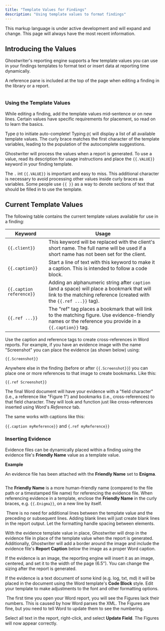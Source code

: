 ```yaml
---
title: "Template Values for Findings"
description: "Using template values to format findings"
---
```

<Info>
This markup language is under active development and will expand and change. This page will always have the most recent information.
</Info>

## Introducing the Values


Ghostwriter's reporting engine supports a few template values you can use in your findings templates to format text or insert data at reporting time dynamically.

A reference pane is included at the top of the page when editing a finding in the library or a report.

<Frame>
  <img src="../../images/features/image-17.png" alt=""/>
</Frame>

### Using the Template Values

While editing a finding, add the template values mid-sentence or on new lines. Certain values have specific requirements for placement, so read on to learn the basics.

Type `@` to initiate auto-complete! Typing `@{` will display a list of all available template values. The curly brace matches the first character of the template variables, leading to the population of the autocomplete suggestions.

Ghostwriter will process the values when a report is generated. To use a value, read its description for usage instructions and place the `{{.VALUE}}` keyword in your finding template.

The `.` int `{{.VALUE}}` is important and easy to miss. This additional character is necessary to avoid processing other values inside curly braces as variables. Some people use `{{ }}` as a way to denote sections of text that should be filled in to use the template.

## Current Template Values

The following table contains the current template values available for use in a finding:

| **Keyword**            | **Usage**                                                                                                                                                                                                 |
|-------------------------|---------------------------------------------------------------------------------------------------------------------------------------------------------------------------------------------------------|
| `{{.client}}`          | This keyword will be replaced with the client's short name. The full name will be used if a short name has not been set for the client.                                                                 |
| `{{.caption}}`         | Start a line of text with this keyword to make it a caption. This is intended to follow a code block.                                                                                                   |
| `{{.caption reference}}` | Adding an alphanumeric string after `caption` (and a space) will place a bookmark that will link to the matching reference (created with the `{{.ref ...}}` tag).                                      |
| `{{.ref ...}}`         | The "ref" tag places a bookmark that will link to the matching figure. Use evidence-friendly names or the reference you provide in a `{{.caption}}` tag.                                                |


<Info>
Use the caption and reference tags to create cross-references in Word reports. For example, if you have an evidence image with the name "Screenshot" you can place the evidence (as shown below) using:

`{{.Screenshot}}`

Anywhere else in the finding (before or after `{{.Screenshot}}`) you can place one or more references to that image to create bookmarks. Like this:

`{{.ref Screenshot}}`

The final Word document will have your evidence with a "field character" (i.e., a reference like "Figure 1") and bookmarks (i.e., cross-references) to that field character. They will look and function just like cross-references inserted using Word's _Reference_ tab.

The same works with captions like this:

`{{.caption myReference}}` and `{.ref myReference}}`
</Info>
### Inserting Evidence

Evidence files can be dynamically placed within a finding using the evidence file's **Friendly Name** value as a template value.

**Example**

An evidence file has been attached with the **Friendly Name** set to **Enigma**.

<Frame>
  <img src="../../images/features/image-18.png" alt=""/>
</Frame>

The **Friendly Name** is a more human-friendly name (compared to the file path or a timestamped file name) for referencing the evidence file. When referencing evidence in a template, enclose the **Friendly Name** in the curly braces, e.g. `{{.Enigma}}`, on a new line by itself.

<Frame>
  <img src="../../images/features/image-19.png" alt=""/>
</Frame>

<Info>
There is no need for additional lines between the template value and the preceding or subsequent lines. Adding blank lines will just create blank lines in the report output. Let the formatting handle spacing between elements.
</Info>

With the evidence template value in place, Ghostwriter will drop in the evidence file in place of the template value when the report is generated. Additionally, Ghostwriter will add a border around the image and include the evidence file's **Report Caption** below the image as a proper Word caption.

If the evidence is an image, the reporting engine will insert it as an image, centered, and set it to the width of the page (6.5"). You can change the sizing after the report is generated.

If the evidence is a text document of some kind (e.g. log, txt, md) it will be placed in the document using the Word template's **Code Block** style. Edit your template to make adjustments to the font and other formatting options.

<Frame>
  <img src="../../images/features/image-20.png" alt=""/>
</Frame>

<Info>
The first time you open your Word report, you will see the Figures lack their numbers. This is caused by how Word parses the XML. The Figures are fine, but you need to tell Word to update them to see the numbering.

Select all text in the report, right-click, and select **Update Field**. The Figures will now appear correctly.
</Info>
